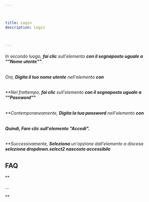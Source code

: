 ```yaml
---



title: Login
description: Login



---
```

###### In secondo luogo\, **fai clic** sull\'elemento **con il segnaposto uguale a \"\"Nome utente\"\"**\.

###### Ora\, **Digita il tuo nome utente** nell\'elemento **con**

###### \*\*Nel frattempo\, **fai clic** sull\'elemento **con il segnaposto uguale a \"\"Password\"\"**

###### \*\*Contemporaneamente\, **Digita la tua password** nell\'elemento **con**

###### **Quindi\, Fare clic sull\'elemento \"Accedi\"\.**

###### \*\*Successivamente\, **Seleziona** un\'opzione dall\'elemento a discesa **seleziona dropdown\.select2 nascosto accessibile**

## **FAQ**

\*\*

\.\.\.

\*\*